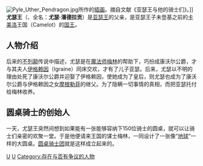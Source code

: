 {{Expand|time=2010-11-07}}
{{noteTA
|T= zh-hans:尤瑟王; zh-hant:烏瑟王
|1= zh-hans:尤瑟王; zh-hant:烏瑟王
|2= zh-hans:尤瑟; zh-hant:烏瑟
}}
[[Image:Pyle_Uther_Pendragon.jpg|thumb]]所作的[[插画|插画]]。摘自文献《亚瑟王与他的骑士们》。]]
'''尤瑟王'''（{{lang-en|Uther Pendragon}}、全名：'''尤瑟·潘德拉贡'''）是[[亚瑟王|亚瑟王]]的父亲，是亚瑟王子未登基之前的[[卡美洛|卡美洛]]王国（Camelot）的[[国王|国王]]。

== 人物介绍 ==
后来的[[不列颠|不列颠]]传说中描述，尤瑟是在[[魔法师|魔法师]][[梅林_(亞瑟王傳說)|梅林]]的帮助下，巧扮成康沃尔公爵，才与其夫人[[伊格赖因|伊格赖因]]（Igraine）同床交欢，才有了儿子亚瑟。后来，尤瑟以不明的理由处死了康沃尔公爵并迎娶了伊格赖因，使她成为了皇后，则尤瑟也成为了康沃尔公爵与伊格赖因之女[[摩根勒菲|摩根勒菲]]的继父。为了隐瞒一切事情的真相，而把亚瑟托付给梅林收养。

== 圆桌骑士的创始人 ==
一天，尤瑟王突然间想到如果能有一张能够容纳下150位骑士的圆桌，就可以让骑士们亲密的欢聚一堂。于是他便请来王国的谋士梅林，一同设计了一张像“[[地球|地球]]”一样的大圆桌。[[圆桌骑士|圆桌骑士团]]就是这样成立起来的。

{{亞瑟王傳說}}

[[Category:亞瑟王傳說人物|U]]
[[Category:英國文學|U]]
[[Category:存在与否有争议的人物|Category:存在与否有争议的人物]]
